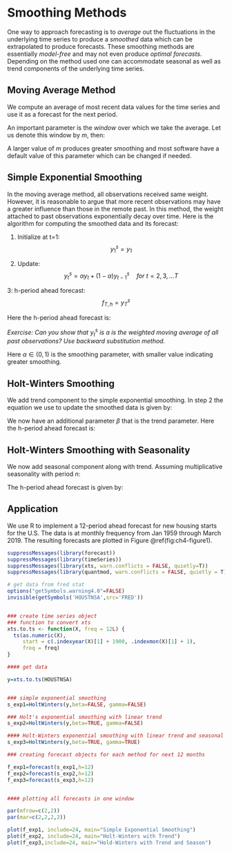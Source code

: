 # Smoothing Methods 

One way to approach forecasting is to *average* out the fluctuations in the underlying time series to produce a *smoothed* data which can be extrapolated to produce forecasts. These smoothing methods are essentially *model-free* and may not even produce *optimal forecasts*. Depending on the method used one can accommodate seasonal as well as trend components of the underlying time series.
 

## Moving Average Method
 
We compute an average of most recent data values for the time series and use it as a forecast for the next period.

An important parameter is the *window* over which we take the average. Let us denote this window by $m$, then:
\begin{equation}
	y^s_{t+1}=\frac{\sum \limits_{i=t-m+1}^{t}{y_i}}{m}
	\end{equation}
	
	
A larger value of $m$ produces greater smoothing and most software have a default value of this parameter which can be changed if needed.	
	
<!-- A larger value is more desirable when there are large but infrequent fluctuations in our data. In contrast, a smaller value of $m$ is preferred when data has sudden shits in our data. Typically, we set $m$ equal to the frequency at which our data is measured. For example, $m=4$ for quarterly data and $m=12$ for monthly data. One drawback of this method is that it assigns equal *weight* to each observation. It is reasonable to argue that for most economic and financial variables, the effect of past observations will be less pronounced than most recent observations.  -->
	

 
## Simple Exponential Smoothing

In the moving average method, all observations received same weight. However, it is reasonable to argue that more recent observations may have a greater influence than those in the remote past. In this method, the weight attached to past observations exponentially decay over time. Here is the algorithm for computing the smoothed data and its forecast:

1. Initialize at t=1: 
$$y_1^s=y_1$$

2. Update:
$$y_{t}^{s}= \alpha y_t + (1-\alpha)y_{t-1}^{s}  \quad for \ t=2,3,...T$$ 

3: h-period ahead forecast:
$$f_{T,h}= y_T^s$$
 
 Here the h-period ahead forecast is:

 
*Exercise: Can you show that 	$y_{t}^{s}$ is a is the weighted moving average of all past observations? Use backward substitution method.*

Here $\alpha \in (0,1)$ is the smoothing parameter, with smaller value indicating greater smoothing.


## Holt-Winters Smoothing

We add trend component to the simple exponential smoothing. In step 2 the equation we use to update the smoothed data is given by:

 \begin{align}
 	y_{t}^{s}= \alpha y_t + (1-\alpha)(y_{t-1}^{s}+B_{t-1}) \\ \nonumber
 	B_t = \beta (y_t^s -y_{t-1}^s) + (1-\beta) B_{t-1}
 \end{align}
 
We now have an additional parameter $\beta$ that is the trend parameter. Here the h-period ahead forecast is:
  
  \begin{align}
  f_{T,h} = y_T^s + h\times B_T
  \end{align}
  
  

## Holt-Winters Smoothing with Seasonality
We now add seasonal component along with trend. Assuming multiplicative seasonality with period $n$:
 
  \begin{align}
  	y_{t}^{s}= \alpha \frac{y_t}{S_{t-n}} + (1-\alpha)(y_{t-1}^{s}+B_{t-1})\\
  	B_t = \beta (y_t^s -y_{t-1}^s) + (1-\beta) B_{t-1}\\
  	S_t = \gamma\frac{y_t}{y_t^s}+(1-\gamma)S_{t-n}
  \end{align}

The h-period ahead forecast is given by:
 
   \begin{equation}
   	f_{T,h}= (y_T^s + h\times B_T) \times S_{T+h-n}
   \end{equation}
   
## Application

We use R to implement a 12-period ahead forecast for new housing starts for the U.S. The data is at monthly frequency from Jan 1959 through March 2019. The resulting forecasts are plotted in Figure \@ref(fig:ch4-figure1).

```r
suppressMessages(library(forecast))
suppressMessages(library(timeSeries))
suppressMessages(library(xts, warn.conflicts = FALSE, quietly=T))
suppressMessages(library(quantmod, warn.conflicts = FALSE, quietly = T))

# get data from fred stat
options("getSymbols.warning4.0"=FALSE)
invisible(getSymbols('HOUSTNSA',src='FRED'))


### create time series object
### function to convert xts
xts.to.ts <- function(X, freq = 12L) {
  ts(as.numeric(X), 
     start = c(.indexyear(X)[1] + 1900, .indexmon(X)[1] + 1),
     freq = freq)
}

#### get data

y=xts.to.ts(HOUSTNSA)


### simple exponential smoothing
s_exp1=HoltWinters(y,beta=FALSE, gamma=FALSE)

### Holt's exponential smoothing with linear trend
s_exp2=HoltWinters(y,beta=TRUE, gamma=FALSE)

#### Holt-Winters exponential smoothing with linear trend and seasonal adjustment
s_exp3=HoltWinters(y,beta=TRUE, gamma=TRUE)

### creating forecast objects for each method for next 12 months

f_exp1=forecast(s_exp1,h=12)
f_exp2=forecast(s_exp2,h=12)
f_exp3=forecast(s_exp3,h=12)


#### plotting all forecasts in one window

par(mfrow=c(2,2))
par(mar=c(2,2,2,2))

plot(f_exp1, include=24, main="Simple Exponential Smoothing")
plot(f_exp2, include=24, main="Holt-Winters with Trend")
plot(f_exp3,include=24, main="Hold-Winters with Trend and Season")

```  